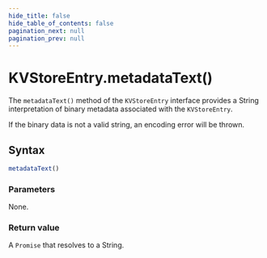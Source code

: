 ```yaml
---
hide_title: false
hide_table_of_contents: false
pagination_next: null
pagination_prev: null
---
```


# KVStoreEntry.metadataText()

The `metadataText()` method of the `KVStoreEntry` interface provides a String interpretation of binary metadata associated with the `KVStoreEntry`.

If the binary data is not a valid string, an encoding error will be thrown.

## Syntax

```js
metadataText()
```

### Parameters

None.

### Return value

A `Promise` that resolves to a String.
